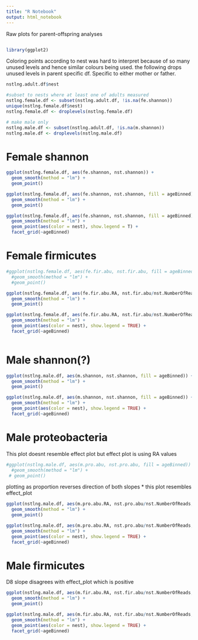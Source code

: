 ```yaml
---
title: "R Notebook"
output: html_notebook
---
```


Raw plots for parent-offspring analyses

```r

```

```r
library(ggplot2)
```

Coloring points according to nest was hard to interpret because of so many unused levels and hence similar colours being used. the following drops unused levels in parent specific df. Specific to either mother or father.
```r
nstlng.adult.df$nest

#subset to nests where at least one of adults measured
nstlng.female.df <- subset(nstlng.adult.df, !is.na(fe.shannon))
unique(nstlng.female.df$nest)
nstlng.female.df <- droplevels(nstlng.female.df)

# make male only
nstlng.male.df <- subset(nstlng.adult.df, !is.na(m.shannon))
nstlng.male.df <- droplevels(nstlng.male.df)
```

# Female shannon
```r
ggplot(nstlng.female.df, aes(fe.shannon, nst.shannon)) +
  geom_smooth(method = "lm") +
  geom_point()
```

```r
ggplot(nstlng.female.df, aes(fe.shannon, nst.shannon, fill = ageBinned)) +
  geom_smooth(method = "lm") +
  geom_point()

ggplot(nstlng.female.df, aes(fe.shannon, nst.shannon, fill = ageBinned)) +
  geom_smooth(method = "lm") +
  geom_point(aes(color = nest), show.legend = T) +
  facet_grid(~ageBinned)
```


# Female firmicutes

```r
#ggplot(nstlng.female.df, aes(fe.fir.abu, nst.fir.abu, fill = ageBinned)) +
  #geom_smooth(method = "lm") +
  #geom_point()
```

```r
ggplot(nstlng.female.df, aes(fe.fir.abu.RA, nst.fir.abu/nst.NumberOfReads, fill = ageBinned)) +
  geom_smooth(method = "lm") +
  geom_point()

ggplot(nstlng.female.df, aes(fe.fir.abu.RA, nst.fir.abu/nst.NumberOfReads, fill = ageBinned)) +
  geom_smooth(method = "lm") +
  geom_point(aes(color = nest), show.legend = TRUE) +
  facet_grid(~ageBinned)
```
```r
 
```

# Male shannon(?)
```r
ggplot(nstlng.male.df, aes(m.shannon, nst.shannon, fill = ageBinned)) +
  geom_smooth(method = "lm") +
  geom_point()

ggplot(nstlng.male.df, aes(m.shannon, nst.shannon, fill = ageBinned)) +
  geom_smooth(method = "lm") +
  geom_point(aes(color = nest), show.legend = TRUE) +
  facet_grid(~ageBinned)
```

# Male proteobacteria

This plot doesnt resemble effect plot but effect plot is using RA values
```r
#ggplot(nstlng.male.df, aes(m.pro.abu, nst.pro.abu, fill = ageBinned)) +
  #geom_smooth(method = "lm") +
 # geom_point()
```

plotting as proportion reverses direction of both slopes
* this plot resembles effect_plot
```r
ggplot(nstlng.male.df, aes(m.pro.abu.RA, nst.pro.abu/nst.NumberOfReads, fill = ageBinned)) +
  geom_smooth(method = "lm") +
  geom_point()

ggplot(nstlng.male.df, aes(m.pro.abu.RA, nst.pro.abu/nst.NumberOfReads, fill = ageBinned)) +
  geom_smooth(method = "lm") +
  geom_point(aes(color = nest), show.legend = TRUE) +
  facet_grid(~ageBinned)
```

# Male firmicutes

D8 slope disagrees with effect_plot which is positive
```r
ggplot(nstlng.male.df, aes(m.fir.abu.RA, nst.fir.abu/nst.NumberOfReads, fill = ageBinned)) +
  geom_smooth(method = "lm") +
  geom_point()

ggplot(nstlng.male.df, aes(m.fir.abu.RA, nst.fir.abu/nst.NumberOfReads, fill = ageBinned)) +
  geom_smooth(method = "lm") +
  geom_point(aes(color = nest), show.legend = TRUE) +
  facet_grid(~ageBinned)
```
